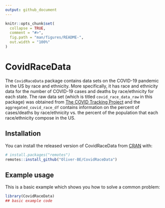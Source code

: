 ```yaml
---
output: github_document
---
```


<!-- README.md is generated from README.Rmd. Please edit that file -->

```r
knitr::opts_chunk$set(
  collapse = TRUE,
  comment = "#>",
  fig.path = "man/figures/README-",
  out.width = "100%"
)
```

# CovidRaceData

<!-- badges: start -->
<!-- badges: end -->

The `CovidRaceData` package contains data sets on the COVID-19 pandemic in the US by race and ethnicity. More specifically, it has race and ethnicity data for the number of COVID-19 cases and deaths by race/ethnicity for each state. The raw data set (which is titled `covid_race_data_raw` in this package) was obtained from [The COVID Tracking Project](https://covidtracking.com/race/about#download-the-data) and the `aggregated_covid_race_df` contains information on the percent of cases/deaths by race/ethnicity vs. the percent of the population that each race/ethnicity compose in the US.

## Installation

You can install the released version of CovidRaceData from [CRAN](https://CRAN.R-project.org) with:

``` r
# install.packages("remotes")
remotes::install_github("Oliver-BE/CovidRaceData")
```

## Example usage

This is a basic example which shows you how to solve a common problem:

```r
library(CovidRaceData)
## basic example code
```

